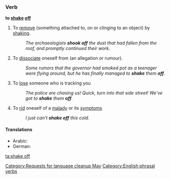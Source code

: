 {{nolanguage/box}}
[[Category:Requests for language cleanup May]]
===Verb===
'''to [[shake]] [[off]]''' {{transitive}}

# To [[remove]] (something attached to, on or clinging to an object) by [[shake|shaking]].
#: ''The archaeologists '''shook off''' the dust that had fallen from the roof, and promptly continued their work.''
# To [[dissociate]] oneself from (an allegation or rumour).
#: ''Some rumors that the governor had smoked pot as a teenager were flying around, but he has finally managed to '''shake''' them '''off'''.''
# To [[lose]] someone who is tracking you
#: ''The police are chasing us! Quick, turn into that side street! We've got to '''shake''' them '''off'''.''
# To [[rid]] oneself of a [[malady]] or its [[symptom]]s
#: ''I just can't '''shake off''' this cold.''

====Translations====
{{trans-top|to remove by shaking}}
* Arabic: {{t|ar|انتفض|tr=intafaDa|sc=Arab}}
* German: {{t+|de|abschütteln}}
{{trans-mid}}
{{trans-bottom}}

[[Category:English phrasal verbs]]

[[ta:shake off]]